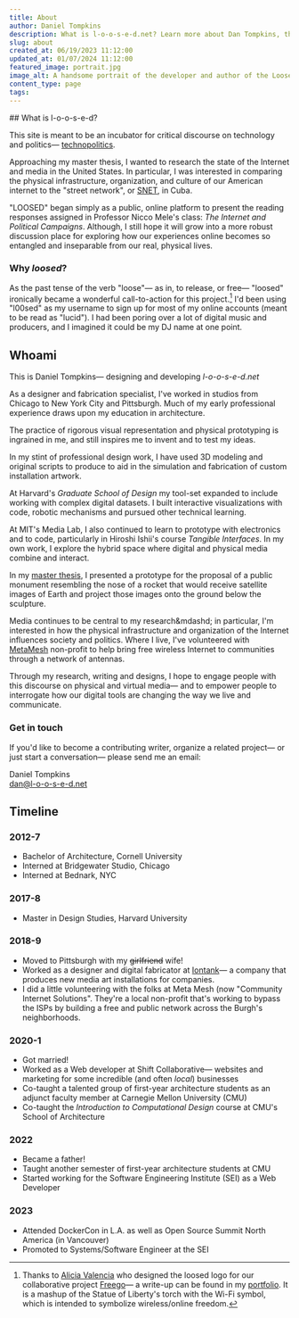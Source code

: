 ```yaml
---
title: About
author: Daniel Tompkins
description: What is l-o-o-s-e-d.net? Learn more about Dan Tompkins, the architecture school graduate developing and writing for this private lifestyle/tech blog.
slug: about
created_at: 06/19/2023 11:12:00
updated_at: 01/07/2024 11:12:00
featured_image: portrait.jpg
image_alt: A handsome portrait of the developer and author of the Loosed Blog, Daniel Tompkins.
content_type: page
tags:
---
```

<ProseWrapper>
## What is <nobr>l-o-o-s-e-d</nobr>?

This site is meant to be an incubator for critical discourse on technology and politics&mdash; [technopolitics](https://www.researchgate.net/profile/Ismael_Pena-Lopez/publication/308032014_What_is_technopolitics_A_conceptual_scheme_for_understanding_politics_in_the_digital_age/links/57d7af0808ae601b39ac671d/What-is-technopolitics-A-conceptual-scheme-for-understanding-politics-in-the-digital-age.pdf).

Approaching my master thesis, I wanted to research the state of the Internet and media in the United States. In particular, I was interested in comparing the physical infrastructure, organization, and culture of our American internet to the "street network", or [SNET](https://www.wlrn.org/post/snarled-snet-seizure-cubas-underground-network-may-signal-cyber-crackdown#stream/0), in Cuba.

"LOOSED" began simply as a public, online platform to present the reading responses assigned in Professor Nicco Mele's class: _The Internet and Political Campaigns_. Although, I still hope it will grow into a more robust discussion place for exploring how our experiences online becomes so entangled and inseparable from our real, physical lives.

### Why _loosed_?

As the past tense of the verb "loose"&mdash; as in, to release, or free&mdash; "loosed" ironically became a wonderful call-to-action for this project.[^1] I'd been using "l00sed" as my username to sign up for most of my online accounts (meant to be read as "lucid"). I had been poring over a lot of digital music and producers, and I imagined it could be my DJ name at one point.

## Whoami

This is Daniel Tompkins&mdash; designing and developing _l-o-o-s-e-d.net_

As a designer and fabrication specialist, I've worked in studios from Chicago to New York City and Pittsburgh. Much of my early professional experience draws upon my education in architecture.

The practice of rigorous visual representation and physical prototyping is ingrained in me, and still inspires me to invent and to test my ideas.

In my stint of professional design work, I have used 3D modeling and original scripts to produce to aid in the simulation and fabrication of custom installation artwork.

At Harvard's _Graduate School of Design_ my tool-set expanded to include working with complex digital datasets. I built interactive visualizations with code, robotic mechanisms and pursued other technical learning.

At MIT's Media Lab, I also continued to learn to prototype with electronics and to code, particularly in Hiroshi Ishii's course _Tangible Interfaces_. In my own work, I explore the hybrid space where digital and physical media combine and interact.

In my [master thesis](/signs-of-life), I presented a prototype for the proposal of a public monument resembling the nose of a rocket that would receive satellite images of Earth and project those images onto the ground below the sculpture.

Media continues to be central to my research&mdashd; in particular, I'm interested in how the physical infrastructure and organization of the Internet influences society and politics. Where I live, I've volunteered with [MetaMesh](https://www.metamesh.org/) non-profit to help bring free wireless Internet to communities through a network of antennas.

Through my research, writing and designs, I hope to engage people with this discourse on physical and virtual media&mdash; and to empower people to interrogate how our digital tools are changing the way we live and communicate.

### Get in touch

If you'd like to become a contributing writer, organize a related project&mdash; or just start a conversation&mdash; please send me an email:

Daniel Tompkins<br/>
[dan@l-o-o-s-e-d.net](mailto:dan@l-o-o-s-e-d.net)


## Timeline

### 2012-7

- Bachelor of Architecture, Cornell University
- Interned at Bridgewater Studio, Chicago
- Interned at Bednark, NYC

### 2017-8

- Master in Design Studies, Harvard University

### 2018-9

- Moved to Pittsburgh with my ~~girlfriend~~ wife!
- Worked as a designer and digital fabricator at [Iontank](https://iontank.com)&mdash; a company that produces new media art installations for companies.
- I did a little volunteering with the folks at Meta Mesh (now "Community Internet Solutions". They're a local non-profit that's working to bypass the ISPs by building a free and public network across the Burgh's neighborhoods.

### 2020-1

- Got married!
- Worked as a Web developer at Shift Collaborative&mdash; websites and marketing for some incredible (and often _local_) businesses
- Co-taught a talented group of first-year architecture students as an adjunct faculty member at Carnegie Mellon University (CMU)
- Co-taught the _Introduction to Computational Design_ course at CMU's School of Architecture

### 2022

- Became a father!
- Taught another semester of first-year architecture students at CMU
- Started working for the Software Engineering Institute (SEI) as a Web Developer

### 2023

- Attended DockerCon in L.A. as well as Open Source Summit North America (in Vancouver)
- Promoted to Systems/Software Engineer at the SEI

[^1]: Thanks to [Alicia Valencia](https://www.aliciavalencia.com/about) who designed the loosed logo for our collaborative project [Freego](/freego)&mdash; a write-up can be found in my [portfolio](https://dato.work/portfolio). It is a mashup of the Statue of Liberty's torch with the Wi-Fi symbol, which is intended to symbolize wireless/online freedom.
</ProseWrapper>

